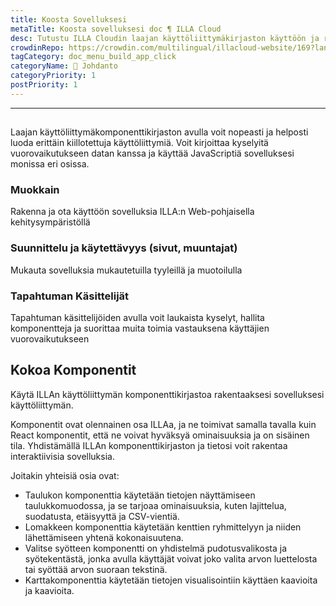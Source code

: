 ```yaml
---
title: Koosta Sovelluksesi
metaTitle: Koosta sovelluksesi doc ¶ ILLA Cloud
desc: Tutustu ILLA Cloudin laajan käyttöliittymäkirjaston käyttöön ja rakenna käyttöösi erittäin kiillotetut käyttöliittymät käyttöösi muutamassa minuutissa.
crowdinRepo: https://crowdin.com/multilingual/illacloud-website/169?languages=fi&filter=basic&value=0
tagCategory: doc_menu_build_app_click
categoryName: 👋 Johdanto
categoryPriority: 1
postPriority: 1
---
```


* * *

## <h2 hidden>Rakenna sovelluksiasi</h2>

Laajan käyttöliittymäkomponenttikirjaston avulla voit nopeasti ja helposti luoda erittäin kiillotettuja käyttöliittymiä. Voit kirjoittaa kyselyitä vuorovaikutukseen datan kanssa ja käyttää JavaScriptiä sovelluksesi monissa eri osissa.

### Muokkain

Rakenna ja ota käyttöön sovelluksia ILLA:n Web-pohjaisella kehitysympäristöllä

### Suunnittelu ja käytettävyys (sivut, muuntajat)

Mukauta sovelluksia mukautetuilla tyyleillä ja muotoilulla

### Tapahtuman Käsittelijät

Tapahtuman käsittelijöiden avulla voit laukaista kyselyt, hallita komponentteja ja suorittaa muita toimia vastauksena käyttäjien vuorovaikutukseen

## Kokoa Komponentit

Käytä ILLAn käyttöliittymän komponenttikirjastoa rakentaaksesi sovelluksesi käyttöliittymän.

Komponentit ovat olennainen osa ILLAa, ja ne toimivat samalla tavalla kuin React komponentit, että ne voivat hyväksyä ominaisuuksia ja on sisäinen tila. Yhdistämällä ILLAn komponenttikirjaston ja tietosi voit rakentaa interaktiivisia sovelluksia.

Joitakin yhteisiä osia ovat:

-   Taulukon komponenttia käytetään tietojen näyttämiseen taulukkomuodossa, ja se tarjoaa ominaisuuksia, kuten lajittelua, suodatusta, etäisyyttä ja CSV-vientiä.
-   Lomakkeen komponenttia käytetään kenttien ryhmittelyyn ja niiden lähettämiseen yhtenä kokonaisuutena.
-   Valitse syötteen komponentti on yhdistelmä pudotusvalikosta ja syötekentästä, jonka avulla käyttäjät voivat joko valita arvon luettelosta tai syöttää arvon suoraan tekstinä.
-   Karttakomponenttia käytetään tietojen visualisointiin käyttäen kaavioita ja kaavioita.
